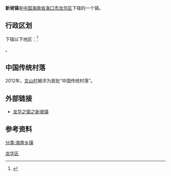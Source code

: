 {{中国乡级行政区|46/01/06/102/000
| 景观照片文件名 = Taijitu in Hainan - 01.jpg
| 景观照片描述 = 仁里村云庵自然村的慈云庵
| 政府驻地 = 
| 总面积 = 54.12
| 总人口 = 30570
| 邮政编码 = 570105
| 电话区号 = 898
}}
'''新坡镇'''是[[中国|中国]][[海南省|海南省]][[海口市|海口市]][[龙华区_(海口市)|龙华区]]下辖的一个镇。

== 行政区划 ==
下辖以下地区：<ref>{{PRC admin/ref sgc|46/01/06/102/000}}</ref>

{{PRC admin/children|46/01/06/102/000}}。

==中国传统村落==
2012年，[[文山村|文山村]]被评为首批“中国传统村落”。

==外部链接==
*[https://web.archive.org/web/20090403031357/http://www.hklhq.gov.cn/tszf/displayer.asp?ID=69 龙华之窗之新坡镇]

== 参考资料 ==
{{reflist}}

{{PRC admin/navcat|46/01/06/102/000}}

[[Category:海口建制镇|龙华区]]
[[分类:海南乡镇|分类:海南乡镇]]